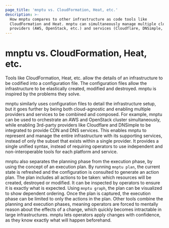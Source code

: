 ```yaml
---
page_title: 'mnptu vs. CloudFormation, Heat, etc.'
description: >-
  How mnptu compares to other infrastructure as code tools like
  CloudFormation and Heat. mnptu can simultaneously manage multiple cloud
  providers (AWS, OpenStack, etc.) and services (Cloudflare, DNSimple, etc.).
---
```


# mnptu vs. CloudFormation, Heat, etc.

Tools like CloudFormation, Heat, etc. allow the details of an infrastructure
to be codified into a configuration file. The configuration files allow
the infrastructure to be elastically created, modified and destroyed. mnptu
is inspired by the problems they solve.

mnptu similarly uses configuration files to detail the infrastructure
setup, but it goes further by being both cloud-agnostic and enabling
multiple providers and services to be combined and composed. For example,
mnptu can be used to orchestrate an AWS and OpenStack cluster simultaneously,
while enabling 3rd-party providers like Cloudflare and DNSimple to be integrated
to provide CDN and DNS services. This enables mnptu to represent and
manage the entire infrastructure with its supporting services, instead of
only the subset that exists within a single provider. It provides a single
unified syntax, instead of requiring operators to use independent and
non-interoperable tools for each platform and service.

mnptu also separates the planning phase from the execution phase,
by using the concept of an execution plan. By running `mnptu plan`,
the current state is refreshed and the configuration is consulted to
generate an action plan. The plan includes all actions to be taken:
which resources will be created, destroyed or modified. It can be
inspected by operators to ensure it is exactly what is expected. Using
`mnptu graph`, the plan can be visualized to show dependent ordering.
Once the plan is captured, the execution phase can be limited to only
the actions in the plan. Other tools combine the planning and execution
phases, meaning operators are forced to mentally reason about the effects
of a change, which quickly becomes intractable in large infrastructures.
mnptu lets operators apply changes with confidence, as they know exactly
what will happen beforehand.
